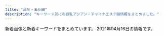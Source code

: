 ```yaml
---
title: "品川・五反田"
description: "キーワード別にの巨乳アジアン・チャイナエステ嬢情報をまとめました。"
---
```


新着画像と新着キーワードをまとめています。
2021年04月16日の情報です。

<DmmAffiliateIns />
<KeywordTable
  shops={
    [
    {
        "img_links": [
            "http://www.kouroku-este.com/img/staff/ggg/ggg1.jpg",
            "http://www.kouroku-este.com/img/staff/eee/s-eee2.jpg",
            "http://www.kouroku-este.com/img/staff/aaa/aaa1.jpg",
            "http://www.kouroku-este.com/img/system/service02.jpg",
            "http://www.kouroku-este.com/img/top/listmark1.png",
            "http://www.kouroku-este.com/img/staff/ccc/ccc1.jpg",
            "http://www.kouroku-este.com/img/staff/fff/s-fff1.jpg",
            "http://www.kouroku-este.com/img/menu/info_r.jpg",
            "http://www.kouroku-este.com/img/system/service01.jpg",
            "http://www.kouroku-este.com/img/staff/fff/s-fff2.jpg",
            "http://www.kouroku-este.com/img/staff/aaa/aaa2.jpg",
            "http://www.kouroku-este.com/img/staff/ccc/ccc2.jpg",
            "http://www.kouroku-este.com/img/staff/bbb/bbb1.jpg",
            "http://www.kouroku-este.com/img/staff/eee/s-eee1.jpg"
        ],
        "keywords": {
            "C": 15
        },
        "station": "JR\u54c1\u5ddd\u99c5\u9ad8\u8f2a\u53e3",
        "url": "http://www.kouroku-este.com/",
        "name": "\u5eb7\u7984"
    },
    {
        "keywords": {},
        "name": "\u30ea\u30e9\u30af\u30bc\u30fc\u30b7\u30e7\u30f3\u862d",
        "station": "JR\u4e94\u53cd\u7530\u99c5\u897f\u53e3",
        "url": "http://www.relax-cs.com/",
        "img_links": [
            "http://www.relax-cs.com/ncss/nav/nav-001.jpg",
            "http://www.relax-cs.com/ncss/tel.png",
            "http://www.relax-cs.com/ncss/nav/nav-002.jpg",
            "http://www.relax-cs.com/ncss/top03.jpg",
            "http://www.relax-cs.com/ncss/nav/nav-003.jpg",
            "http://www.relax-cs.com/ncss/nav/nav-004.jpg",
            "http://www.relax-cs.com/ncss/top001.jpg",
            "http://www.relax-cs.com/ncss/staff01.jpg",
            "http://www.relax-cs.com/ncss/staff0401.jpg",
            "http://www.relax-cs.com/ncss/top02-left.jpg",
            "http://www.relax-cs.com/ncss/nav/nav-005.jpg",
            "http://www.relax-cs.com/ncss/nav/nav-006.jpg",
            "http://www.relax-cs.com/ncss/staff02.jpg"
        ]
    },
    {
        "name": "\u4e94\u53cd\u7530\u30e1\u30c7\u30a3\u30ab\u30eb\u30a8\u30f3",
        "keywords": {},
        "station": "JR\u4e94\u53cd\u7530\u99c5\u897f\u53e3",
        "url": "http://gotanda.pepper.jp/",
        "img_links": [
            "http://gotanda.pepper.jp/gotanda001.jpg",
            "http://gotanda.pepper.jp/m049.png",
            "http://gotanda.pepper.jp/m02272.jpg",
            "http://gotanda.pepper.jp/m048.png",
            "http://gotanda.pepper.jp/20151109231038834554.jpg",
            "http://gotanda.pepper.jp/m173.jpg",
            "http://gotanda.pepper.jp/1-01.png"
        ]
    },
    {
        "img_links": [
            "http://lacure.link/images/s_staff.png",
            "http://lacure.link/images/kol.jpg",
            "http://lacure.link/images/g3.jpg",
            "http://lacure.link/images/g2.jpg",
            "http://lacure.link/images/top2.jpg",
            "http://lacure.link/images/r4.jpg",
            "http://lacure.link/images/yuki.jpg",
            "http://lacure.link/images/face.png",
            "http://lacure.link/images/g6.jpg",
            "http://lacure.link/images/g5.jpg",
            "http://lacure.link/images/r5.jpg",
            "http://lacure.link/images/s1.jpg",
            "http://lacure.link/images/gb01.png",
            "http://lacure.link/images/r2.jpg",
            "http://lacure.link/images/kiki.jpg",
            "http://lacure.link/images/r1.jpg",
            "http://lacure.link/images/sayuri.jpg",
            "http://lacure.link/images/news.png",
            "http://lacure.link/images/left3.png",
            "http://lacure.link/images/asali.jpg",
            "http://lacure.link/images/zi.png",
            "http://lacure.link/images/r3.jpg",
            "http://lacure.link/images/r6.jpg",
            "http://lacure.link/images/g0.jpg",
            "http://lacure.link/images/g1.jpg"
        ],
        "name": "\u30e9\u30ad\u30e5\u30a2",
        "station": "\u6238\u8d8a\u9280\u5ea7\u99c5",
        "keywords": {},
        "url": "http://lacure.link/"
    },
    {
        "img_links": [],
        "name": "\u30d5\u30ed\u30fc\u30e9",
        "url": "http://f-aroma.info/",
        "keywords": {},
        "station": "JR\u54c1\u5ddd\u99c5\u9ad8\u8f2a\u53e3"
    },
    {
        "url": "http://www.kenkou-house.info/",
        "keywords": {
            "C": 8
        },
        "img_links": [
            "http://www.kenkou-house.info/img/Himawari_468_60.png",
            "http://www.kenkou-house.info/img/m1.png",
            "http://www.kenkou-house.info/img/Himawari_160_45.png",
            "http://www.kenkou-house.info/img/s11.jpg",
            "http://www.kenkou-house.info/img/bottmo-left.png",
            "http://www.kenkou-house.info/img/s33.jpg",
            "http://www.kenkou-house.info/img/m2.png",
            "http://www.kenkou-house.info/img/door.png",
            "http://www.kenkou-house.info/img/s13.jpg",
            "http://www.kenkou-house.info/img/body-.png",
            "http://www.kenkou-house.info/img/s91.jpg",
            "http://www.kenkou-house.info/img/s.png",
            "http://www.kenkou-house.info/img/m6.png",
            "http://www.kenkou-house.info/img/s15.jpg",
            "http://www.kenkou-house.info/img/m8.png",
            "http://www.kenkou-house.info/img/s20.jpg",
            "http://www.kenkou-house.info/img/s7.jpg",
            "http://www.kenkou-house.info/img/s21.jpg",
            "http://www.kenkou-house.info/img/m7.png",
            "http://www.kenkou-house.info/img/Himawari_200_40.png",
            "http://www.kenkou-house.info/img/s22.jpg",
            "http://www.kenkou-house.info/img/s17.jpg",
            "http://www.kenkou-house.info/img/m5.png",
            "http://www.kenkou-house.info/img/play.png",
            "http://www.kenkou-house.info/img/head.png",
            "http://www.kenkou-house.info/img/s61.jpg",
            "http://www.kenkou-house.info/img/m4.png",
            "http://www.kenkou-house.info/img/Himawari_88_31.png",
            "http://www.kenkou-house.info/img/s16.jpg",
            "http://www.kenkou-house.info/img/s12.jpg",
            "http://www.kenkou-house.info/img/s4.jpg",
            "http://www.kenkou-house.info/img/s1.jpg",
            "http://www.kenkou-house.info/img/bottmo-ritght.png",
            "http://www.kenkou-house.info/img/m3.png",
            "http://www.kenkou-house.info/img/s14.jpg"
        ],
        "name": "\u3072\u307e\u308f\u308a",
        "station": "JR\u4e94\u53cd\u7530\u99c5\u6771\u53e3"
    },
    {
        "url": "http://p-fly.work/",
        "keywords": {},
        "name": "\u7d2b\u306e\u8776",
        "station": "JR\u4e94\u53cd\u7530\u99c5\u897f\u53e3",
        "img_links": [
            "http://p-fly.work/images/int2.png",
            "http://p-fly.work/img/yuyu1.jpg",
            "http://p-fly.work/images/mobile.jpg",
            "http://p-fly.work/images/7.jpg",
            "http://p-fly.work/staff/sara.jpg",
            "http://p-fly.work/images/head.png",
            "http://p-fly.work/staff/koko.jpg",
            "http://p-fly.work/images/sys1.jpg",
            "http://p-fly.work/images/sys2.jpg",
            "http://p-fly.work/images/ac1.jpg",
            "http://p-fly.work/images/int1.jpg",
            "http://p-fly.work/images/12.jpg",
            "http://p-fly.work/images/news.jpg",
            "http://p-fly.work/images/b2.jpg",
            "http://p-fly.work/images/1.jpg",
            "http://p-fly.work/staff/yuyu.jpg",
            "http://p-fly.work/images/line.png",
            "http://p-fly.work/images/sys3.jpg",
            "http://p-fly.work/images/b3.jpg",
            "http://p-fly.work/img/koko1.jpg",
            "http://p-fly.work/images/tr.jpg",
            "http://p-fly.work/images/staff_t.png",
            "http://p-fly.work/img/yuki1.jpg",
            "http://p-fly.work/images/10.jpg",
            "http://p-fly.work/staff/yuki.jpg",
            "http://p-fly.work/images/interior_t.png",
            "http://p-fly.work/images/13.jpg",
            "http://p-fly.work/images/b1.jpg",
            "http://p-fly.work/img/sara1.jpg",
            "http://p-fly.work/images/sys4.png",
            "http://p-fly.work/staff/mai.jpg",
            "http://p-fly.work/img/mai1.jpg"
        ]
    },
    {
        "station": "JR\u4e94\u53cd\u7530\u99c5\u897f\u53e3",
        "keywords": {},
        "name": "\u6708\u306e\u548c",
        "url": "https://tsukiwa.info/",
        "img_links": [
            "https://tsukiwa.info/img/staff/sara241.jpg",
            "https://tsukiwa.info/img/staff/yuri001.jpg",
            "https://tsukiwa.info/img/staff/E08FB4F7-2690-4ED0-9EEE-ABF5E8676BBD.jpeg",
            "https://tsukiwa.info/img/bar_staff.png",
            "https://tsukiwa.info/img/staff/sara243.jpg",
            "https://tsukiwa.info/img/event/camp03.jpg",
            "https://tsukiwa.info/img/event/20210128.png",
            "https://tsukiwa.info/img/news3.png",
            "https://tsukiwa.info/img/staff/25D27B66-E3AF-40C0-8FCC-46E9F266B409.jpeg",
            "https://tsukiwa.info/img/bar_profile.png",
            "https://tsukiwa.info/img/staff/rumi02.jpg",
            "https://tsukiwa.info/img/news1.png",
            "https://tsukiwa.info/img/staff/mimi20202.jpg",
            "https://www.a-side.com/ad/koko/include/banner/koko_200x40.png",
            "https://tsukiwa.info/img/top_map.jpg",
            "https://tsukiwa.info/img/staff/no_image.jpg",
            "https://tsukiwa.info/img/staff/75307587-4A46-4F15-A25F-82452D8FC90A.jpeg",
            "https://tsukiwa.info/img/bar_gallery.png",
            "https://tsukiwa.info/img/staff_top/20201219_1.jpg",
            "https://tsukiwa.info/img/staff/222BADE2-61AA-4B66-91BD-3D9941250C4D.jpeg",
            "https://tsukiwa.info/img/staff/yuna01.jpg",
            "https://tsukiwa.info/img/pickupGirl.png",
            "https://tsukiwa.info/img/staff/aya2101.jpg",
            "https://tsukiwa.info/img/staff/sara244.jpg",
            "https://tsukiwa.info/img/staff/909C372F-1613-4B7E-89C8-1A527D79FCC6.jpeg",
            "https://tsukiwa.info/img/staff/ruru1.jpg",
            "https://tsukiwa.info/img/staff/koko3.jpg",
            "https://tsukiwa.info/img/staff/sara242.jpg",
            "https://tsukiwa.info/img/staff/mimi01.jpg",
            "https://tsukiwa.info/img/staff/DB16BCF2-AF7E-404D-9FB5-9A45BE961351.jpeg",
            "https://tsukiwa.info/img/staff_top/20201219_2.jpg",
            "https://tsukiwa.info/img/staff/rumi04.jpg",
            "https://tsukiwa.info/img/akusesu-top0.jpg"
        ]
    },
    {
        "keywords": {
            "86": 2,
            "87": 4,
            "E": 8,
            "85": 2,
            "88": 2
        },
        "name": "\u7f8e\u4f36",
        "img_links": [
            "http://es-mirei.com/images/s3Slider1Images/02.jpg",
            "http://es-mirei.com/images/store/06.jpg",
            "http://es-mirei.com/images/store/03.jpg",
            "http://es-mirei.com/staffPhoto/s20170911152114.jpg",
            "http://es-mirei.com/images/store/02.jpg",
            "http://es-mirei.com/staffPhoto/b20170908125528.jpg",
            "http://es-mirei.com/staffPhoto/s20180209180323.jpg",
            "http://es-mirei.com/images/store/01.jpg",
            "http://es-mirei.com/images/s3Slider1Images/01.jpg",
            "http://es-mirei.com/images/s3Slider1Images/03.jpg",
            "http://es-mirei.com/staffPhoto/b20180613122502.jpg",
            "http://es-mirei.com/staffPhoto/s20170908125528.jpg",
            "http://es-mirei.com/staffPhoto/b20170728165302.jpg",
            "http://es-mirei.com/images/noImg.jpg",
            "http://es-mirei.com/staffPhoto/b20170911152129.jpg",
            "http://es-mirei.com/staffPhoto/b20180209180323.jpg",
            "http://es-mirei.com/staffPhoto/b20170911152114.jpg",
            "http://es-mirei.com/staffPhoto/b20170728165256.jpg",
            "http://es-mirei.com/images/returnStaffBtn.png",
            "http://es-mirei.com/staffPhoto/s20170728165302.jpg",
            "http://es-mirei.com/staffPhoto/s20170911152129.jpg",
            "http://es-mirei.com/staffPhoto/s20170728165536.jpg",
            "http://es-mirei.com/staffPhoto/s20180613122502.jpg",
            "http://es-mirei.com/staffPhoto/s20170728165256.jpg",
            "http://es-mirei.com/images/store/04.jpg",
            "http://es-mirei.com/images/store/05.jpg",
            "http://es-mirei.com/staffPhoto/b20170728165536.jpg"
        ],
        "url": "http://es-mirei.com/",
        "station": "JR\u4e94\u53cd\u7530\u99c5\u897f\u53e3"
    },
    {
        "img_links": [],
        "name": "\u7652\u3057\u30cf\u30a6\u30b9",
        "keywords": {},
        "station": "JR\u4e94\u53cd\u7530\u99c5\u897f\u53e3",
        "url": "https://i-house.aoaoeo.com/"
    },
    {
        "keywords": {},
        "station": "JR\u4e94\u53cd\u7530\u99c5",
        "img_links": [
            "http://hanagoromo.work/miyuki.jpg",
            "http://hanagoromo.work/interior_t.jpg",
            "http://hanagoromo.work/int2.jpg",
            "http://hanagoromo.work/main_top.jpg",
            "http://hanagoromo.work/interior1.jpg",
            "http://hanagoromo.work/s1.png",
            "http://hanagoromo.work/3.jpg",
            "http://hanagoromo.work/hitomi1.jpg",
            "http://hanagoromo.work/mio2.jpg",
            "http://hanagoromo.work/yuna1.jpg",
            "http://hanagoromo.work/sys.jpg",
            "http://hanagoromo.work/1.jpg",
            "http://hanagoromo.work/nana1.jpg",
            "http://hanagoromo.work/ai3.jpg",
            "http://hanagoromo.work/4.jpg",
            "http://hanagoromo.work/yuna2.jpg",
            "http://hanagoromo.work/tina2.jpg",
            "http://hanagoromo.work/ta.png",
            "http://hanagoromo.work/miyuki1.jpg",
            "http://hanagoromo.work/6.jpg",
            "http://hanagoromo.work/112.jpg",
            "http://hanagoromo.work/rina1.jpeg",
            "http://hanagoromo.work/hitomi.jpg",
            "http://hanagoromo.work/yuyu.jpg",
            "http://hanagoromo.work/b3.jpg",
            "http://hanagoromo.work/b2.jpg",
            "http://hanagoromo.work/mio1.jpg",
            "http://hanagoromo.work/hitomi2.jpg",
            "http://hanagoromo.work/staff_t.jpg",
            "http://hanagoromo.work/b1.jpg",
            "http://hanagoromo.work/nana.jpg",
            "http://hanagoromo.work/yumi.jpg",
            "http://hanagoromo.work/miko.jpg",
            "http://hanagoromo.work/mio.jpg",
            "http://hanagoromo.work/2.jpg",
            "http://hanagoromo.work/eri.jpg",
            "http://hanagoromo.work/rina2.jpeg",
            "http://hanagoromo.work/yuki.jpg",
            "http://hanagoromo.work/ai2.jpg",
            "http://hanagoromo.work/mens-esthe1.png",
            "http://hanagoromo.work/rie1.jpg",
            "http://hanagoromo.work/yumi1.jpg",
            "http://hanagoromo.work/sayaka.jpg",
            "http://hanagoromo.work/tina.jpg",
            "http://hanagoromo.work/head.jpg",
            "http://hanagoromo.work/nana2.jpg"
        ],
        "url": "http://hanagoromo.work/",
        "name": "\u82b1\u8863"
    },
    {
        "img_links": [
            "http://www.relax-fuyou.info/img/sta18.jpg",
            "http://www.relax-fuyou.info/img/sta5.jpg",
            "http://www.relax-fuyou.info/img/st191.jpg",
            "http://www.relax-fuyou.info/img/st10.jpg",
            "http://www.relax-fuyou.info/i/img/st5.jpg",
            "http://www.relax-fuyou.info/img/st110.jpg",
            "http://www.relax-fuyou.info/img/st171.jpg",
            "http://www.relax-fuyou.info/i/img/st110.jpg",
            "http://www.relax-fuyou.info/img/st1.jpg",
            "http://www.relax-fuyou.info/i/img/st8.jpg",
            "http://www.relax-fuyou.info/i/img/r3.jpg",
            "http://www.relax-fuyou.info/img/sta15.jpg",
            "http://www.relax-fuyou.info/i/img/sta20.jpg",
            "http://www.relax-fuyou.info/img/sta1.jpg",
            "http://www.relax-fuyou.info/i/img/st181.jpg",
            "http://www.relax-fuyou.info/img/st150.jpg",
            "http://www.relax-fuyou.info/img/st161.jpg",
            "http://www.relax-fuyou.info/img/st8.jpg",
            "http://www.relax-fuyou.info/i/img/st160.jpg",
            "http://www.relax-fuyou.info/img/r9.jpg",
            "http://www.relax-fuyou.info/img/st140.jpg",
            "http://www.relax-fuyou.info/i/img/st191.jpg",
            "http://www.relax-fuyou.info/i/img/st10.jpg",
            "http://www.relax-fuyou.info/img/st41.jpg",
            "http://www.relax-fuyou.info/img/st7.jpg",
            "http://www.relax-fuyou.info/img/st11.jpg",
            "http://www.relax-fuyou.info/img/st42.jpg",
            "http://www.relax-fuyou.info/i/img/st9.jpg",
            "http://www.relax-fuyou.info/img/sta16.jpg",
            "http://www.relax-fuyou.info/i/img/st11.jpg",
            "http://www.relax-fuyou.info/img/st5.jpg",
            "http://www.relax-fuyou.info/img/st17.jpg",
            "http://www.relax-fuyou.info/img/top.jpg",
            "http://www.relax-fuyou.info/i/img/r2.jpg",
            "http://www.relax-fuyou.info/img/st201.jpg",
            "http://www.relax-fuyou.info/img/st160.jpg",
            "http://www.relax-fuyou.info/img/sta20.jpg",
            "http://www.relax-fuyou.info/img/sta19.jpg",
            "http://www.relax-fuyou.info/i/img/r1.jpg",
            "http://www.relax-fuyou.info/i/img/st42.jpg",
            "http://www.relax-fuyou.info/img/st141.jpg",
            "http://www.relax-fuyou.info/img/st72.jpg",
            "http://www.relax-fuyou.info/i/img/st201.jpg",
            "http://www.relax-fuyou.info/i/img/st17.jpg",
            "http://www.relax-fuyou.info/i/img/st140.jpg",
            "http://www.relax-fuyou.info/img/sta8.jpg",
            "http://www.relax-fuyou.info/i/img/top.jpg",
            "http://www.relax-fuyou.info/img/sta17.jpg",
            "http://www.relax-fuyou.info/img/st71.jpg",
            "http://www.relax-fuyou.info/img/st181.jpg"
        ],
        "keywords": {
            "E": 5,
            "84": 5,
            "87": 2,
            "86": 2,
            "88": 3,
            "90": 2,
            "C": 3,
            "G": 1,
            "D": 5
        },
        "name": "\u8299\u84c9\uff5e\u30d5\u30e8\u30a6\uff5e",
        "station": "JR\u4e94\u53cd\u7530\u99c5\u6771\u53e3",
        "url": "http://www.relax-fuyou.info/"
    },
    {
        "station": "JR\u4e94\u53cd\u7530\u99c5\u897f\u53e3",
        "name": "\u30c8\u30f3\u30dd\u30fc",
        "url": "http://hi-msg.com/tonpoh/",
        "img_links": [
            "http://hi-msg.com/tonpoh/images/s8.png",
            "http://hi-msg.com/tonpoh/images/p-9.jpg",
            "http://hi-msg.com/tonpoh/images/p-14.jpg",
            "http://hi-msg.com/tonpoh/images/p-7.jpg",
            "http://hi-msg.com/tonpoh/images/p-10-1.jpg",
            "http://hi-msg.com/tonpoh/images/s1.png",
            "http://hi-msg.com/tonpoh/images/p-6-1.jpg",
            "http://hi-msg.com/tonpoh/images/fla.png",
            "http://hi-msg.com/tonpoh/images/p-13-1.jpg",
            "http://hi-msg.com/tonpoh/images/p-12.jpg",
            "http://hi-msg.com/tonpoh/images/p-11.jpg",
            "http://hi-msg.com/tonpoh/images/p-8-1.jpg",
            "http://hi-msg.com/tonpoh/images/l.png",
            "http://hi-msg.com/tonpoh/images/p-5.jpg",
            "http://hi-msg.com/tonpoh/images/p-13.jpg",
            "http://hi-msg.com/tonpoh/images/p-1.jpg",
            "http://hi-msg.com/tonpoh/images/fla-3.png",
            "http://hi-msg.com/tonpoh/images/tit-sys.png",
            "http://hi-msg.com/tonpoh/images/p-12-1.jpg",
            "http://hi-msg.com/tonpoh/images/p-6.jpg",
            "http://hi-msg.com/tonpoh/images/p-7-1.jpg",
            "http://hi-msg.com/tonpoh/images/s6.png",
            "http://hi-msg.com/tonpoh/images/p-8.jpg",
            "http://hi-msg.com/tonpoh/images/p-10.jpg",
            "http://hi-msg.com/tonpoh/images/p-0.jpg",
            "http://hi-msg.com/tonpoh/images/p-2.jpg",
            "http://hi-msg.com/tonpoh/images/botton.png",
            "http://hi-msg.com/tonpoh/images/p-14-1.jpg",
            "http://hi-msg.com/tonpoh/images/p-11-1.jpg",
            "http://hi-msg.com/tonpoh/images/line.png",
            "http://hi-msg.com/tonpoh/images/p-9-1.jpg",
            "http://hi-msg.com/tonpoh/images/fla-1.png",
            "http://hi-msg.com/tonpoh/images/tit-staff.png",
            "http://hi-msg.com/tonpoh/images/s9.png",
            "http://hi-msg.com/tonpoh/images/p-4.jpg",
            "http://hi-msg.com/tonpoh/images/s4.jpg",
            "http://hi-msg.com/tonpoh/images/s5.png",
            "http://hi-msg.com/tonpoh/images/ll.png",
            "http://hi-msg.com/tonpoh/images/no.png"
        ],
        "keywords": {}
    },
    {
        "name": "\u30de\u30c3\u30b5\u30fc\u30b8\u306e\u5915\u6708",
        "station": "JR\u4e94\u53cd\u7530\u99c5\u897f\u53e3",
        "img_links": [
            "http://www.es-yuduki.com/css/progress07.jpg",
            "http://www.es-yuduki.com/css/nav/nav-0003.jpg",
            "http://www.es-yuduki.com/css/nav/nav-006.jpg",
            "http://www.es-yuduki.com/css/staff03.jpg",
            "http://www.es-yuduki.com/css/progress06.jpg",
            "http://www.es-yuduki.com/css/main-top05.png",
            "http://www.es-yuduki.com/css/nav/nav-002.jpg",
            "http://www.es-yuduki.com/css/staff00.jpg",
            "http://www.es-yuduki.com/css/nav/change-006.jpg",
            "http://www.es-yuduki.com/css/kanban.jpg",
            "http://www.es-yuduki.com/css/nav/nav-004.jpg",
            "http://www.es-yuduki.com/css/staff01.jpg",
            "http://www.es-yuduki.com/css/progress04.jpg",
            "http://www.es-yuduki.com/css/nav/nav-005.jpg",
            "http://www.es-yuduki.com/css/nav/nav-001.jpg",
            "http://www.es-yuduki.com/css/progress01.jpg",
            "http://www.es-yuduki.com/css/nav/change-001.jpg",
            "http://www.es-yuduki.com/css/nav/change-005.jpg",
            "http://www.es-yuduki.com/css/progress08.jpg",
            "http://www.es-yuduki.com/css/nav/nav-007.jpg",
            "http://www.es-yuduki.com/css/staff02-b.jpg",
            "http://www.es-yuduki.com/css/nav/change-0003.jpg",
            "http://www.es-yuduki.com/css/progress02.jpg",
            "http://www.es-yuduki.com/css/progress03.jpg",
            "http://www.es-yuduki.com/css/progress05.jpg",
            "http://www.es-yuduki.com/css/nav/change-002.jpg",
            "http://www.es-yuduki.com/css/staff03-b.jpg",
            "http://www.es-yuduki.com/css/staff02.jpg",
            "http://www.es-yuduki.com/css/head.jpg",
            "http://www.es-yuduki.com/css/staff01-b.jpg",
            "http://www.es-yuduki.com/css/nav/change-004.jpg",
            "http://www.es-yuduki.com/css/coupon003.jpg",
            "http://www.es-yuduki.com/css/nav/change-007.jpg"
        ],
        "keywords": {
            "C": 13
        },
        "url": "http://www.es-yuduki.com/"
    }
]
}
/>
<DmmAffiliateScript />
